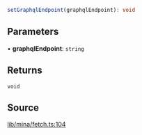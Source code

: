 ```ts
setGraphqlEndpoint(graphqlEndpoint): void
```

## Parameters

• **graphqlEndpoint**: `string`

## Returns

`void`

## Source

[lib/mina/fetch.ts:104](https://github.com/o1-labs/o1js/blob/000b9835d52eede806be269b958c57000ff32f72/src/lib/mina/fetch.ts#L104)
